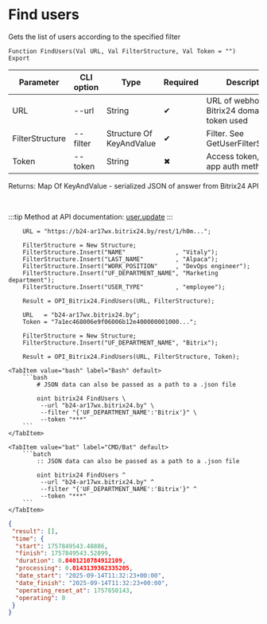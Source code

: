 ﻿---
sidebar_position: 6
description: Find users and other functions to work with Bitrix24 in the Open Integration Package, a free open-source integration library for 1C:Enterprise 8, OneScript and CLI
keywords: [1C, 1С, 1С:Enterprise, 1С:Enterprise 8.3, API, Integration, Services, Exchange, OneScript, CLI, Bitrix24]
---


# Find users
 Gets the list of users according to the specified filter



`Function FindUsers(Val URL, Val FilterStructure, Val Token = "") Export`

  | Parameter | CLI option | Type | Required | Description |
  |-|-|-|-|-|
  | URL | --url | String | &#x2714; | URL of webhook or a Bitrix24 domain, when token used |
  | FilterStructure | --filter | Structure Of KeyAndValue | &#x2714; | Filter. See GetUserFilterStructure |
  | Token | --token | String | &#x2716; | Access token, when app auth method used |

  
  Returns:  Map Of KeyAndValue - serialized JSON of answer from Bitrix24 API

<br/>

:::tip
Method at API documentation: [user.update](https://dev.1c-bitrix.ru/rest_help/users/user_update.php)
:::
<br/>



```bsl title="1C:Enterprise/OneScript code example"
    URL = "https://b24-ar17wx.bitrix24.by/rest/1/h0m...";

    FilterStructure = New Structure;
    FilterStructure.Insert("NAME"              , "Vitaly");
    FilterStructure.Insert("LAST_NAME"         , "Alpaca");
    FilterStructure.Insert("WORK_POSITION"     , "DevOps engineer");
    FilterStructure.Insert("UF_DEPARTMENT_NAME", "Marketing department");
    FilterStructure.Insert("USER_TYPE"         , "employee");

    Result = OPI_Bitrix24.FindUsers(URL, FilterStructure);

    URL   = "b24-ar17wx.bitrix24.by";
    Token = "7a1ec468006e9f06006b12e400000001000...";

    FilterStructure = New Structure;
    FilterStructure.Insert("UF_DEPARTMENT_NAME", "Bitrix");

    Result = OPI_Bitrix24.FindUsers(URL, FilterStructure, Token);
```
 

 <Tabs>
  
    <TabItem value="bash" label="Bash" default>
        ```bash
            # JSON data can also be passed as a path to a .json file
            
            oint bitrix24 FindUsers \
             --url "b24-ar17wx.bitrix24.by" \
             --filter "{'UF_DEPARTMENT_NAME':'Bitrix'}" \
             --token "***"
        ```
    </TabItem>
  
    <TabItem value="bat" label="CMD/Bat" default>
        ```batch
            :: JSON data can also be passed as a path to a .json file
            
            oint bitrix24 FindUsers ^
             --url "b24-ar17wx.bitrix24.by" ^
             --filter "{'UF_DEPARTMENT_NAME':'Bitrix'}" ^
             --token "***"
        ```
    </TabItem>
</Tabs>


```json title="Result"
{
 "result": [],
 "time": {
  "start": 1757849543.48886,
  "finish": 1757849543.52899,
  "duration": 0.0401210784912109,
  "processing": 0.0143139362335205,
  "date_start": "2025-09-14T11:32:23+00:00",
  "date_finish": "2025-09-14T11:32:23+00:00",
  "operating_reset_at": 1757850143,
  "operating": 0
 }
}
```
